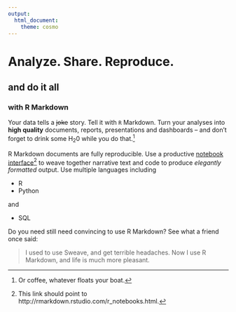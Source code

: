 ```yaml
---
output: 
  html_document: 
    theme: cosmo
---
```


<!-- Solution -->

# Analyze. Share. Reproduce.

## and do it all

### with R Markdown

Your data tells a ~~joke~~ story. Tell it with `R` Markdown. Turn your analyses into **high quality** documents, reports, presentations and dashboards -- and don't forget to drink some H~2~0 while you do that.[^1]

R Markdown documents are fully reproducible. Use a productive [notebook interface](http://rmarkdown.rstudio.com/r_notebooks.html)[^2] to weave together narrative text and code to produce *elegantly formatted* output. Use multiple languages including 

- R
- Python

and

- SQL

Do you need still need convincing to use R Markdown? See what a friend once said:

> I used to use Sweave, and get terrible headaches. Now I use R Markdown, 
> and life is much more pleasant.

[^1]: Or coffee, whatever floats your boat.
[^2]: This link should point to http://rmarkdown.rstudio.com/r_notebooks.html.
